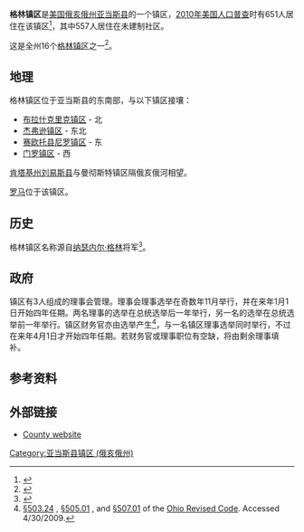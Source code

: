{{noteTA
|G1=USState}}
{{Infobox settlement
|official_name            = 格林镇区
|settlement_type          = [[镇区_(美国)|镇区]]
|nickname                 = 
|motto                    =

<!-- Images -->
|image_skyline            = Adams County Paleo-Indian District.jpg
|imagesize                = 250px
|image_caption            = 
|image_flag               = 
|image_seal               =

<!-- Maps -->
|image_map                = Map of Adams County Ohio Highlighting Green Township.png
|mapsize                  = 250px
|map_caption              = 格林镇区在亚当斯县的位置
|image_map1               = 
|mapsize1                 = 
|map_caption1             =

<!-- Location -->
|coordinates_display      = inline,title
|coordinates_region       = US-OH
|subdivision_type         = [[世界政區索引|国家]]
|subdivision_name         = [[美国|美国]]
|subdivision_type1        = [[美国行政区划|州份]]
|subdivision_name1        = [[俄亥俄州|俄亥俄州]]
|subdivision_type2        = [[俄亥俄州行政区划|县]]
|subdivision_name2        = [[亚当斯县_(俄亥俄州)|亚当斯县]]

<!-- Government -->
|government_footnotes     = 
|government_type          = 
|leader_title             = 
|leader_name              = 
|leader_title1            = 
|leader_name1             = 
|established_title        = 
|established_date         =

<!-- Area -->
|unit_pref                = Imperial
|area_footnotes           = 
|area_magnitude           = 
|area_total_km2           = 143.8
|area_land_km2            = 142.5
|area_water_km2           = 1.4
|area_total_sq_mi         = 
|area_land_sq_mi          = 
|area_water_sq_mi         =

<!-- Population -->
|population_as_of         = [[2010年美国人口普查|2010年]]
|population_footnotes     = 
|population_total         = 651
|population_density_km2   = 4.6
|population_density_sq_mi =

<!-- General information -->
|timezone                 = [[北美东部时区|东部（EST）]]
|utc_offset               = -5
|timezone_DST             = EDT
|utc_offset_DST           = -4
|elevation_footnotes      = <ref name="GR3">{{cite web|url=http://geonames.usgs.gov|accessdate=2008-01-31|title=US Board on Geographic Names|publisher=[[United_States_Geological_Survey|United States Geological Survey]]|date=2007-10-25|archive-date=2012-02-04|archive-url=https://web.archive.org/web/20120204035720/http://geonames.usgs.gov/|dead-url=no}}</ref>
|elevation_m              = 241
|elevation_ft             = 791
|latd = 38 |latm = 39 |lats = 28 |latNS = N
|longd = 83 |longm = 21 |longs = 35 |longEW = W

<!-- Area/postal codes & others -->
|postal_code_type         = 
|postal_code              = 
|area_code                = 
|blank_name               = [[聯邦資料處理標準|FIPS代码]]
|blank_info               = 39-31668<ref name="GR2">{{cite web|url=http://factfinder2.census.gov|publisher=[[United_States_Census_Bureau|United States Census Bureau]]|accessdate=2008-01-31|title=American FactFinder|archive-date=2013-09-11|archive-url=https://web.archive.org/web/20130911234518/http://factfinder2.census.gov/|dead-url=no}}</ref>
|blank1_name              = [[地名信息系统|地名信息系统]]特征识别码
|blank1_info              = 1085677<ref name="GR3" />
|website                  = 
|footnotes                = 
}}
'''格林镇区'''是[[美国|美国]][[俄亥俄州|俄亥俄州]][[亚当斯县_(俄亥俄州)|亚当斯县]]的一个镇区，[[2010年美国人口普查|2010年美国人口普查]]时有651人居住在该镇区<ref name="Census 2010">{{cite web| url=http://factfinder2.census.gov/bkmk/table/1.0/en/DEC/10_DP/G001/0600000US3900131668| title=Geographic Identifiers: 2010 Demographic Profile Data (G001): Green township, Adams County, Ohio| publisher=U.S. Census Bureau, American Factfinder| accessdate=July 5, 2013}}</ref>，其中557人居住在未建制社区。

这是全州16个[[格林镇区_(俄亥俄州)|格林镇区]]之一<ref>{{Cite web| title = Detailed map of Ohio| work = | publisher = [[United_States_Census_Bureau|United States Census Bureau]]| year = 2000| url = http://www2.census.gov/geo/maps/general_ref/cousub_outline/cen2k_pgsz/oh_cosub.pdf| format = PDF| accessdate = 2007-02-16| archive-date = 2007-03-16| archive-url = https://web.archive.org/web/20070316053708/http://www2.census.gov/geo/maps/general_ref/cousub_outline/cen2k_pgsz/oh_cosub.pdf| dead-url = no}}</ref>。

==地理==
格林镇区位于亚当斯县的东南部，与以下镇区接壤：
*[[布拉什克里克镇区_(俄亥俄州亚当斯县)|布拉什克里克镇区]] - 北
*[[杰弗逊镇区_(俄亥俄州亚当斯县)|杰弗逊镇区]] - 东北
*[[尼罗镇区_(俄亥俄州赛欧托县)|赛欧托县尼罗镇区]] - 东
*[[门罗镇区_(俄亥俄州亚当斯县)|门罗镇区]] - 西
[[刘易斯县_(肯塔基州)|肯塔基州刘易斯县]]与曼彻斯特镇区隔俄亥俄河相望。 

[[罗马_(俄亥俄州)|罗马]]位于该镇区。

==历史==
格林镇区名称源自[[纳瑟内尔·格林|纳瑟内尔·格林]]将军<ref>{{cite book | url=http://books.google.com/books?id=8HwUAAAAYAAJ&pg=PA421#v=onepage&q&f=false | title=A History of Adams County, Ohio: From Its Earliest Settlement to the Present Time | publisher=E B. Stivers | author=Evans, Nelson Wiley | year=1900 | pages=421 | access-date=2015-09-13 | archive-date=2014-06-29 | archive-url=https://web.archive.org/web/20140629165612/http://books.google.com/books?id=8HwUAAAAYAAJ&pg=PA421#v=onepage&q&f=false | dead-url=no }}</ref>。

==政府==
镇区有3人组成的理事会管理。理事会理事选举在奇数年11月举行，并在来年1月1日开始四年任期。两名理事的选举在总统选举后一年举行，另一名的选举在总统选举前一年举行。镇区财务官亦由选举产生<ref>[http://codes.ohio.gov/orc/503.24 §503.24] {{Wayback|url=http://codes.ohio.gov/orc/503.24 |date=20090721175921 }}, [http://codes.ohio.gov/orc/505.01 §505.01] {{Wayback|url=http://codes.ohio.gov/orc/505.01 |date=20081231032851 }}, and [http://codes.ohio.gov/orc/507.01 §507.01] {{Wayback|url=http://codes.ohio.gov/orc/507.01 |date=20090721175216 }} of the [[Ohio_Revised_Code|Ohio Revised Code]]. Accessed 4/30/2009.</ref>，与一名镇区理事选举同时举行，不过在来年4月1日才开始四年任期。若财务官或理事职位有空缺，将由剩余理事填补。

==参考资料==
{{reflist}}

==外部链接==
*[http://www.adamscountyohio.com County website] {{Wayback|url=http://www.adamscountyohio.com/ |date=20141028181534 }}

{{Adams County, Ohio}}

[[Category:亚当斯县镇区_(俄亥俄州)|Category:亚当斯县镇区 (俄亥俄州)]]